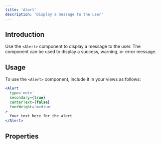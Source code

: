 ```yaml
---
title: 'Alert'
description: 'Display a message to the user'
---
```



<AlertIframe />

## Introduction

Use the `<Alert>` component to display a message to the user. The component can be used to display a success, warning, or error message.

## Usage

To use the `<Alert>` component, include it in your views as follows:

```jsx
<Alert
  type='note'
  secondary={true}
  centerText={false}
  fontWeight='medium'
>
  Your text here for the alert
</Alert>
```

## Properties

<AlertProperties />
